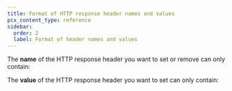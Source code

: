 ```yaml
---
title: Format of HTTP response header names and values
pcx_content_type: reference
sidebar:
  order: 2
  label: Format of header names and values
---
```



The **name** of the HTTP response header you want to set or remove can only contain:

<Render file="transform/header-valid-names" />

The **value** of the HTTP response header you want to set can only contain:

<Render file="transform/header-valid-values" />
